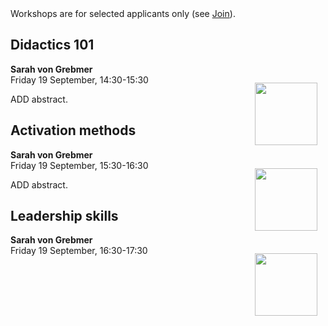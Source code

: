 ```{=html}
<head>
  <style>
    img {
      float: right;
      margin: 13px;
    }
  </style>
</head
```
Workshops are for selected applicants only (see [Join](Join.qmd)).  

## Didactics 101
**Sarah von Grebmer**   
![](img/sarah-von-grebmer.png){width="100"} Friday 19 September, 14:30-15:30


ADD abstract.

## Activation methods
**Sarah von Grebmer**   
![](img/sarah-von-grebmer.png){width="100"} Friday 19 September, 15:30-16:30

ADD abstract.

## Leadership skills
**Sarah von Grebmer**   
![](img/sarah-von-grebmer.png){width="100"} Friday 19 September, 16:30-17:30
